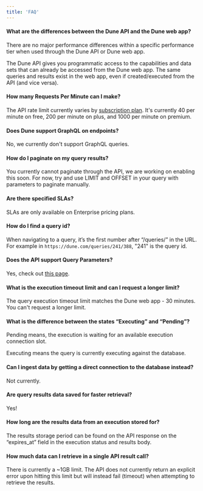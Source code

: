 ```yaml
---
title: 'FAQ'
---
```


#### What are the differences between the Dune API and the Dune web app?

There are no major performance differences within a specific performance tier when used through the Dune API or Dune web app.

The Dune API gives you programmatic access to the capabilities and data sets that can already be accessed from the Dune web app. The same queries and results exist in the web app, even if created/executed from the API (and vice versa).

#### How many Requests Per Minute can I make?

The API rate limit currently varies by [subscription plan](https://dune.com/pricing). It's currently 40 per minute on free, 200 per minute on plus, and 1000 per minute on premium.

#### Does Dune support GraphQL on endpoints?

No, we currently don't support GraphQL queries.

#### How do I paginate on my query results?

You currently cannot paginate through the API, we are working on enabling this soon. For now, try and use LIMIT and OFFSET in your query with parameters to paginate manually.

#### Are there specified SLAs?

SLAs are only available on Enterprise pricing plans.

#### How do I find a query id?

When navigating to a query, it’s the first number after “/queries/” in the URL. For example in `https://dune.com/queries/241/388`, "241" is the query id.

#### Does the API support Query Parameters?

Yes, check out [this page](/api-reference/overview/query-parameters).

#### What is the execution timeout limit and can I request a longer limit?

The query execution timeout limit matches the Dune web app - 30 minutes. You can't request a longer limit.

#### What is the difference between the states “Executing” and “Pending”?

Pending means, the execution is waiting for an available execution connection slot.

Executing means the query is currently executing against the database.

#### Can I ingest data by getting a direct connection to the database instead?
    
Not currently. 

#### Are query results data saved for faster retrieval?
    
Yes!

#### How long are the results data from an execution stored for?
    
The results storage period can be found on the API response on the “expires_at” field in the execution status and results body.

#### How much data can I retrieve in a single API result call?
    
There is currently a ~1GB limit. The API does not currently return an explicit error upon hitting this limit but will instead fail (timeout) when attempting to retrieve the results.
